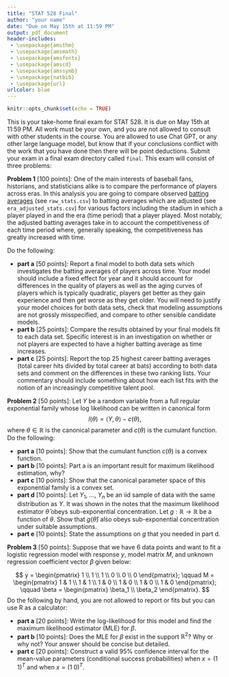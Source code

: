 ```yaml
---
title: "STAT 528 Final"
author: "your name"
date: "Due on May 15th at 11:59 PM"
output: pdf_document
header-includes: 
 - \usepackage{amsthm}
 - \usepackage{amsmath}
 - \usepackage{amsfonts}
 - \usepackage{amscd}
 - \usepackage{amssymb}
 - \usepackage{natbib}
 - \usepackage{url}
urlcolor: blue 
---
```


```r
knitr::opts_chunk$set(echo = TRUE)
```

\newcommand{\R}{\mathbb{R}}
\newcommand{\inner}[1]{\langle #1 \rangle}


This is your take-home final exam for STAT 528. It is due on May 15th at 11:59 PM. All work must be your own, and you are not allowed to consult with other students in the course. You are allowed to use Chat GPT, or any other large language model, but know that if your conclusions conflict with the work that you have done then there will be point deductions. Submit your exam in a final exam directory called `final`. This exam will consist of three problems: 



**Problem 1** [100 points]: One of the main interests of baseball fans, historians, and statisticians alike is to compare the performance of players across eras. In this analysis you are going to compare observed [batting averages](https://www.mlb.com/glossary/standard-stats/batting-average) (see `raw_stats.csv`) to batting averages which are adjusted (see `era_adjusted_stats.csv`) for various factors including the stadium in which a player played in and the era (time period) that a player played. Most notably, the adjusted batting averages take in to account the competitiveness of each time period where, generally speaking, the competitiveness has greatly increased with time. 

Do the following:

 - **part a** [50 points]: Report a final model to both data sets which investigates the batting averages of players across time. Your model should include a fixed effect for year and it should account for differences in the quality of players as well as the aging curves of players which is typically quadratic, players get better as they gain experience and then get worse as they get older. You will need to justify your model choices for both data sets, check that modeling assumptions are not grossly misspecified, and compare to other sensible candidate models.   
 - **part b** [25 points]: Compare the results obtained by your final models fit to each data set. Specific interest is in an investigation on whether or not players are expected to have a higher batting average as time increases.     
 - **part c** [25 points]: Report the top 25 highest career batting averages (total career hits divided by total career at bats) according to both data sets and comment on the differences in these two ranking lists. Your commentary should include something about how each list fits with the notion of an increasingly competitive talent pool.






\newpage

**Problem 2** [50 points]: Let $Y$ be a random variable from a full regular exponential family whose log likelihood can be written in canonical form 
$$
  l(\theta) = \inner{Y, \theta} - c(\theta),
$$
where $\theta \in \R$ is the canonical parameter and $c(\theta)$ is the cumulant function. Do the following: 

 - **part a** [10 points]: Show that the cumulant function $c(\theta)$ is a convex function.   
 - **part b** [10 points]: Part a is an important result for maximum likelihood estimation, why?    
 - **part c** [10 points]: Show that the canonical parameter space of this exponential family is a convex set.   
 - **part d** [10 points]: Let $Y_1$, $\ldots$, $Y_n$ be an iid sample of data with the same distribution as $Y$. It was shown in the notes that the maximum likelihood estimator $\hat\theta$ obeys sub-exponential concentration. Let $g:\R\to\R$ be a function of $\theta$. Show that $g(\hat\theta)$ also obeys sub-exponential concentration under suitable assumptions.   
 - **part e** [10 points]: State the assumptions on $g$ that you needed in part d.




\newpage

**Problem 3** [50 points]: Suppose that we have 6 data points and want to fit a logistic regression model with response $y$, model matrix $M$, and unknown regression coefficient vector $\beta$ given below:

$$
y = \begin{pmatrix}
	1 \\ 1 \\ 1 \\ 0 \\ 0 \\ 0 	
\end{pmatrix};
\qquad
M = \begin{pmatrix}
 1 & 1 \\ 1 & 1 \\ 1 & 0 \\	1 & 0 \\ 1 & 0 \\ 1 & 0
 \end{pmatrix};
 \qquad
 \beta = \begin{pmatrix}
 	\beta_1 \\ \beta_2
 \end{pmatrix}.
$$
Do the following by hand, you are not allowed to report \texttt{glm} or \texttt{glmdr} fits but you can use R as a calculator:

 - **part a** [20 points]: Write the log-likelihood for this model and find the maximum likelihood estimator (MLE) for $\beta$.   
 - **part b** [10 points]: Does the MLE for $\beta$ exist in the support $\R^2$? Why or why not? Your answer should be concise but detailed.    
 - **part c** [20 points]: Construct a valid 95\% confidence interval for the mean-value parameters (conditional success probabilities) when $x = (1 \; 1)^T$ and when $x = (1 \; 0)^T$.




